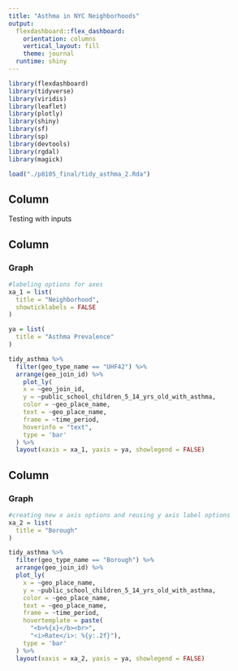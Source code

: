 ```yaml
---
title: "Asthma in NYC Neighborhoods"
output: 
  flexdashboard::flex_dashboard:
    orientation: columns
    vertical_layout: fill
    theme: journal
  runtime: shiny
---
```


```r
library(flexdashboard)
library(tidyverse)
library(viridis)
library(leaflet)
library(plotly)
library(shiny)
library(sf)
library(sp)
library(devtools)
library(rgdal)
library(magick)

load("./p8105_final/tidy_asthma_2.Rda")
```

Column {.sidebar}
----------------------------------------------------------------------

Testing with inputs



Column {data-width=650}
----------------------------------------------------------------------

### Graph 

```r
#labeling options for axes
xa_1 = list(
  title = "Neighborhood",
  showticklabels = FALSE
)

ya = list(
  title = "Asthma Prevalence"
)

tidy_asthma %>%
  filter(geo_type_name == "UHF42") %>%
  arrange(geo_join_id) %>%
    plot_ly(
    x = ~geo_join_id, 
    y = ~public_school_children_5_14_yrs_old_with_asthma, 
    color = ~geo_place_name,
    text = ~geo_place_name,
    frame = ~time_period,
    hoverinfo = "text",
    type = 'bar'
  ) %>% 
  layout(xaxis = xa_1, yaxis = ya, showlegend = FALSE)
```

Column {data-width=650}
----------------------------------------------------------------------

### Graph

```r
#creating new x axis options and reusing y axis label options
xa_2 = list(
  title = "Borough"
)

tidy_asthma %>%
  filter(geo_type_name == "Borough") %>%
  arrange(geo_join_id) %>%
  plot_ly(
    x = ~geo_place_name, 
    y = ~public_school_children_5_14_yrs_old_with_asthma, 
    color = ~geo_place_name,
    text = ~geo_place_name,
    frame = ~time_period,
    hovertemplate = paste(
      "<b>%{x}</b><br>",
      "<i>Rate</i>: %{y:.2f}"),
    type = 'bar'
  ) %>% 
  layout(xaxis = xa_2, yaxis = ya, showlegend = FALSE)
```

